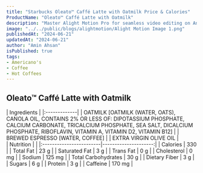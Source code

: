 ```yaml
---
title: "Starbucks Oleato™ Caffé Latte with Oatmilk Price & Calories"
ProductName: "Oleato™ Caffé Latte with Oatmilk" 
description: "Master Alight Motion Pro for seamless video editing on Android, iOS, and Tablets with our ultimate guide, unlocking advanced features and elevating your skills in 2024!"
image: "../../public/blogs/alightmotion/Alight Motion Image 1.png"
publishedAt: "2024-06-21"
updatedAt: "2024-06-21"
author: "Amin Ahsan"
isPublished: true
tags:
- Americano's
- Coffee
- Hot Coffees   
---
```


 
## Oleato™ Caffé Latte with Oatmilk 
  
<div className="tables-container">
  <div className="table-wrapper">
    | Ingredients  |  
    |:-------------|
    | OATMILK [OATMILK (WATER, OATS), CANOLA OIL, CONTAINS 2% OR LESS OF: DIPOTASSIUM PHOSPHATE, CALCIUM CARBONATE, TRICALCIUM PHOSPHATE, SEA SALT, DICALCIUM PHOSPHATE, RIBOFLAVIN, VITAMIN A, VITAMIN D2, VITAMIN B12]        |
    | BREWED ESPRESSO [WATER, COFFEE]       |
    | EXTRA VIRGIN OLIVE OIL     |
  </div>
  <div className="table-wrapper">
    | Nutrition               |                      |  
    |:------------------------|---------------------:|
    | Calories                | 330                  |
    | Total Fat               | 23 g                  |
    | Saturated Fat           | 3 g                  |
    | Trans Fat               | 0 g                  |
    | Cholesterol             | 0 mg                 |
    | Sodium                  | 125 mg                |
    | Total Carbohydrates     | 30 g                  |
    | Dietary Fiber           | 3 g                  |
    | Sugars                  | 6 g                  |
    | Protein                 | 3 g                  |
    | Caffeine                | 170 mg               |
  </div>
</div>
<style jsx>{`
  .tables-container {
    display: flex;
    flex-direction: row;
    gap: 30px;
  }
  .table-wrapper {
    width: 500px; /* Adjust as needed */
  }
  @media (max-width: 768px) {
    .tables-container {
      flex-direction: column;
      gap: 0px; /* Adjust as needed */
    }
    .table-wrapper {
      width: 100%; /* Adjust as needed */
    }
  }
`}</style>

